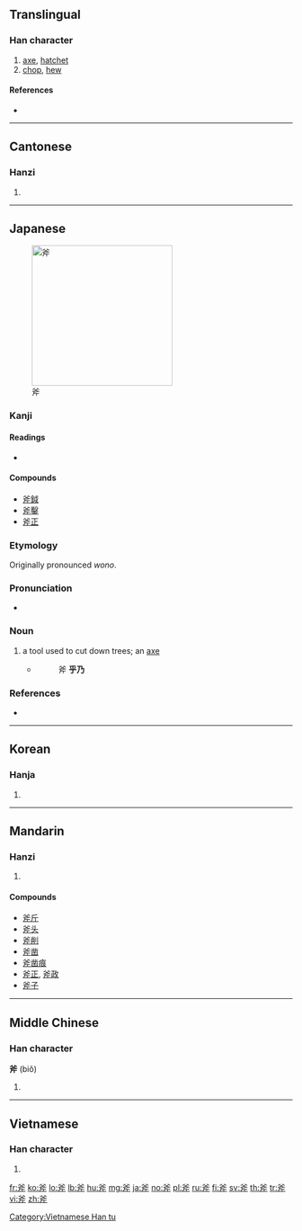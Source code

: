 ==Translingual==

===Han character===
{{Han char|rn=69|rad=斤|as=04|sn=8|four=80221|canj=CKHML|ids=⿱父斤}}

# [[axe]], [[hatchet]]
# [[chop]], [[hew]]

====References====
* {{Han ref|kx=0479.080|dkj=13539|dj=0838.040|hdz=32023.100|uh=65A7|ud=26023|bh=A9F2|bd=43506}}

----

==Cantonese==

===Hanzi===
{{yue-hanzi|jyut=[[fu2]]|y=fu2}}

# {{defn|lang=yue|sort=斤04}}

----

==Japanese==
[[File:Axt zum spalten1.jpg|250px|thumb|斧]]
===Kanji===
{{ja-kanji|grade=|rs=斤04}}

====Readings====
* {{ja-readings|on=[[ふ]] (fu)|kun=[[おの]] (ono)}}

====Compounds====
* [[斧鉞]]
* [[斧鑿]]
* [[斧正]]

===Etymology===
Originally pronounced ''wono''.

===Pronunciation===
* {{IPA|/ono/|lang=ja}}

===Noun===
{{ja-noun|おの|hhira=をの}}

# a tool used to cut down trees; an [[axe]]
#* {{RQ:Konkōmyō Saishōōkyō Ongi|9 (back)}}
#*: 斧 '''乎乃'''

===References===
* {{R:Konkōmyō Saishōōkyō Ongi}}

----

==Korean==

===Hanja===
{{ko-hanja|hangeul=부|eumhun=|rv=bu|mr=pu|y=pwu}}

# {{defn|lang=ko|sort=斤04}}

----

==Mandarin==

===Hanzi===
{{cmn-hanzi|pin=[[fǔ]] ([[fu3]])|wg=fu<sup>3</sup>}}

# {{defn|lang=cmn|sort=斤04}}

====Compounds====
* [[斧斤]]
* [[斧头]]
* [[斧削]]
* [[斧凿]]
* [[斧凿痕]]
* [[斧正]], [[斧政]]
* [[斧子]]

----

==Middle Chinese==

===Han character===
'''斧''' (biǒ)

# {{defn|lang=ltc|sort=斤04}}

----

==Vietnamese==

===Han character===
{{vi-readings|rs=斤04|hanviet=[[búa]], [[buá]], [[phủ]]}}

# {{defn|lang=vi|sort=斤04}}

[[Category:Vietnamese Han tu]]

[[fr:斧]]
[[ko:斧]]
[[lo:斧]]
[[lb:斧]]
[[hu:斧]]
[[mg:斧]]
[[ja:斧]]
[[no:斧]]
[[pl:斧]]
[[ru:斧]]
[[fi:斧]]
[[sv:斧]]
[[th:斧]]
[[tr:斧]]
[[vi:斧]]
[[zh:斧]]